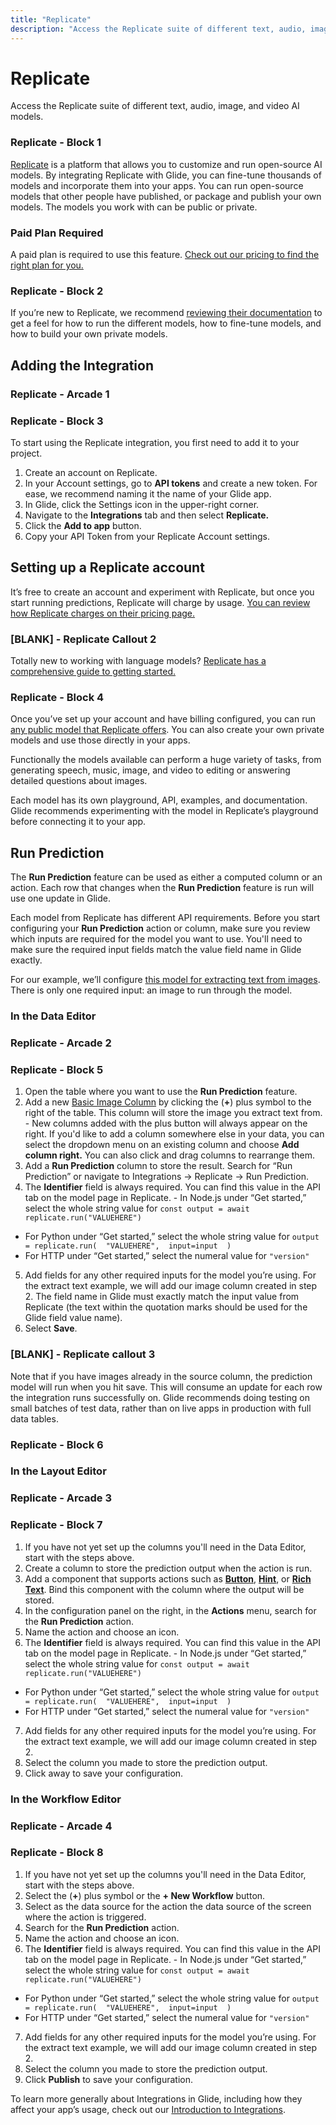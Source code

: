 ```yaml
---
title: "Replicate"
description: "Access the Replicate suite of different text, audio, image, and video AI models."
---
```


# Replicate

Access the Replicate suite of different text, audio, image, and video AI models.

### Replicate - Block 1

[Replicate](https://replicate.com/) is a platform that allows you to customize and run open-source AI models. By integrating Replicate with Glide, you can fine-tune thousands of models and incorporate them into your apps. You can run open-source models that other people have published, or package and publish your own models. The models you work with can be public or private.

### Paid Plan Required

A paid plan is required to use this feature. [Check out our pricing to find the right plan for you. ](https://www.glideapps.com/pricing)

### Replicate - Block 2

If you’re new to Replicate, we recommend [reviewing their documentation](https://replicate.com/docs) to get a feel for how to run the different models, how to fine-tune models, and how to build your own private models.

## Adding the Integration



### Replicate - Arcade 1

### Replicate - Block 3

To start using the Replicate integration, you first need to add it to your project.

1. Create an account on Replicate.
2. In your Account settings, go to **API tokens** and create a new token. For ease, we recommend naming it the name of your Glide app.
3. In Glide, click the Settings icon in the upper-right corner.
4. Navigate to the **Integrations** tab and then select **Replicate.**
5. Click the **Add to app** button.
6. Copy your API Token from your Replicate Account settings.

## Setting up a Replicate account

It’s free to create an account and experiment with Replicate, but once you start running predictions, Replicate will charge by usage. [You can review how Replicate charges on their pricing page.](https://replicate.com/pricing)

### [BLANK] - Replicate Callout 2

Totally new to working with language models? [Replicate has a comprehensive guide to getting started. ](https://replicate.com/docs/how-does-replicate-work)

### Replicate - Block 4

Once you’ve set up your account and have billing configured, you can run [any public model that Replicate offers](https://replicate.com/explore). You can also create your own private models and use those directly in your apps.

Functionally the models available can perform a huge variety of tasks, from generating speech, music, image, and video to editing or answering detailed questions about images.

Each model has its own playground, API, examples, and documentation. Glide recommends experimenting with the model in Replicate’s playground before connecting it to your app.

## Run Prediction

The **Run Prediction** feature can be used as either a computed column or an action. Each row that changes when the **Run Prediction** feature is run will use one update in Glide.

Each model from Replicate has different API requirements. Before you start configuring your **Run Prediction** action or column, make sure you review which inputs are required for the model you want to use. You'll need to make sure the required input fields match the value field name in Glide exactly. 

For our example, we’ll configure [this model for extracting text from images](https://replicate.com/abiruyt/text-extract-ocr). There is only one required input: an image to run through the model.

### In the Data Editor



### Replicate - Arcade 2

### Replicate - Block 5



1. Open the table where you want to use the **Run Prediction** feature.
2. Add a new [Basic Image Column](/essentials/basic-columns) by clicking the (**+**) plus symbol to the right of the table. This column will store the image you extract text from. - New columns added with the plus button will always appear on the right. If you'd like to add a column somewhere else in your data, you can select the dropdown menu on an existing column and choose **Add column right.** You can also click and drag columns to rearrange them.
3. Add a **Run Prediction** column to store the result. Search for “Run Prediction” or navigate to Integrations → Replicate → Run Prediction.
4. The **Identifier** field is always required. You can find this value in the API tab on the model page in Replicate. - In Node.js under “Get started,” select the whole string value for 
`const output = await replicate.run("VALUEHERE")`
- For Python under “Get started,” select the whole string value for 
`output = replicate.run( 
"VALUEHERE", 
input=input 
)`
- For HTTP under “Get started,” select the numeral value for 
`"version"`
5. Add fields for any other required inputs for the model you’re using. For the extract text example, we will add our image column created in step 2. The field name in Glide must exactly match the input value from Replicate (the text within the quotation marks should be used for the Glide field value name).
6. Select **Save**.



### [BLANK] - Replicate callout 3

Note that if you have images already in the source column, the prediction model will run when you hit save. This will consume an update for each row the integration runs successfully on. Glide recommends doing testing on small batches of test data, rather than on live apps in production with full data tables.

### Replicate - Block 6

### In the Layout Editor



### Replicate - Arcade 3

### Replicate - Block 7



1. If you have not yet set up the columns you'll need in the Data Editor, start with the steps above.
2. Create a column to store the prediction output when the action is run.
3. Add a component that supports actions such as [**Button**](/essentials/components/button), [**Hint**](/automation/ai/essentials/components/hint), or [**Rich Text**](/essentials/components/rich-text). Bind this component with the column where the output will be stored.
4. In the configuration panel on the right, in the **Actions** menu, search for the **Run Prediction** action.
5. Name the action and choose an icon.
6. The **Identifier** field is always required. You can find this value in the API tab on the model page in Replicate. - In Node.js under “Get started,” select the whole string value for 
`const output = await replicate.run("VALUEHERE")`
- For Python under “Get started,” select the whole string value for 
`output = replicate.run( 
"VALUEHERE", 
input=input 
)`
- For HTTP under “Get started,” select the numeral value for 
`"version"`
7. Add fields for any other required inputs for the model you’re using. For the extract text example, we will add our image column created in step 2.
8. Select the column you made to store the prediction output.
9. Click away to save your configuration.

### In the Workflow Editor



### Replicate - Arcade 4

### Replicate - Block 8

1. If you have not yet set up the columns you'll need in the Data Editor, start with the steps above.
2. Select the (**+**) plus symbol or the **+ New Workflow** button.
3. Select as the data source for the action the data source of the screen where the action is triggered.
4. Search for the **Run Prediction** action.
5. Name the action and choose an icon.
6. The **Identifier** field is always required. You can find this value in the API tab on the model page in Replicate. - In Node.js under “Get started,” select the whole string value for 
`const output = await replicate.run("VALUEHERE")`
- For Python under “Get started,” select the whole string value for 
`output = replicate.run( 
"VALUEHERE", 
input=input 
)`
- For HTTP under “Get started,” select the numeral value for 
`"version"`
7. Add fields for any other required inputs for the model you’re using. For the extract text example, we will add our image column created in step 2.
8. Select the column you made to store the prediction output.
9. Click **Publish** to save your configuration.

To learn more generally about Integrations in Glide, including how they affect your app’s usage, check out our [Introduction to Integrations](/introduction-to-integrations).

